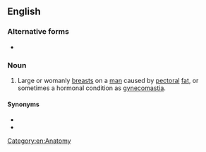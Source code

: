 {{also|manboob|man-boob}}
==English==
{{wikipedia|Gynecomastia}}

===Alternative forms===
* {{l|en|man-boob}}

===Noun===
{{en-noun}}

# {{lb|en|slang}} Large or womanly [[breast]]s on a [[man]] caused by [[pectoral]] [[fat]], or sometimes a hormonal condition as [[gynecomastia]].

====Synonyms====
* {{l|en|man titty}}
* {{l|en|moob}}

[[Category:en:Anatomy]]
